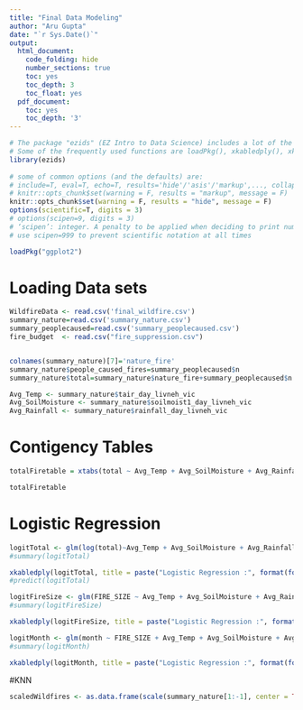 ```yaml
---
title: "Final Data Modeling"
author: "Aru Gupta"
date: "`r Sys.Date()`"
output:
  html_document:
    code_folding: hide
    number_sections: true
    toc: yes
    toc_depth: 3
    toc_float: yes
  pdf_document:
    toc: yes
    toc_depth: '3'
---
```


```r
# The package "ezids" (EZ Intro to Data Science) includes a lot of the helper functions we developed for the course. 
# Some of the frequently used functions are loadPkg(), xkabledply(), xkablesummary(), uzscale(), etc.
library(ezids)
 
# some of common options (and the defaults) are: 
# include=T, eval=T, echo=T, results='hide'/'asis'/'markup',..., collapse=F, warning=T, message=T, error=T, cache=T, fig.width=6, fig.height=4, fig.dim=c(6,4) #inches, fig.align='left'/'center','right', 
# knitr::opts_chunk$set(warning = F, results = "markup", message = F)
knitr::opts_chunk$set(warning = F, results = "hide", message = F)
options(scientific=T, digits = 3) 
# options(scipen=9, digits = 3) 
# ‘scipen’: integer. A penalty to be applied when deciding to print numeric values in fixed or exponential notation.  Positive values bias towards fixed and negative towards scientific notation: fixed notation will be preferred unless it is more than ‘scipen’ digits wider.
# use scipen=999 to prevent scientific notation at all times
```

```r
loadPkg("ggplot2")
```


# Loading Data sets 
```r
WildfireData <- read.csv('final_wildfire.csv')
summary_nature=read.csv('summary_nature.csv')
summary_peoplecaused=read.csv('summary_peoplecaused.csv')
fire_budget  <- read.csv("fire_suppression.csv")


colnames(summary_nature)[7]='nature_fire'
summary_nature$people_caused_fires=summary_peoplecaused$n
summary_nature$total=summary_nature$nature_fire+summary_peoplecaused$n
```


```r

Avg_Temp <- summary_nature$tair_day_livneh_vic
Avg_SoilMoisture <- summary_nature$soilmoist1_day_livneh_vic
Avg_Rainfall <- summary_nature$rainfall_day_livneh_vic

```


# Contigency Tables 

```r
totalFiretable = xtabs(total ~ Avg_Temp + Avg_SoilMoisture + Avg_Rainfall, data = summary_nature)

totalFiretable
```


# Logistic Regression

```r
logitTotal <- glm(log(total)~Avg_Temp + Avg_SoilMoisture + Avg_Rainfall, data = summary_nature)
#summary(logitTotal)
```
```r
xkabledply(logitTotal, title = paste("Logistic Regression :", format(formula(logitTotal)) ))
#predict(logitTotal)
```


```r
logitFireSize <- glm(FIRE_SIZE ~ Avg_Temp + Avg_SoilMoisture + Avg_Rainfall, data = summary_nature)
#summary(logitFireSize)
```
```r
xkabledply(logitFireSize, title = paste("Logistic Regression :", format(formula(logitFireSize)) ))
```


```r
logitMonth <- glm(month ~ FIRE_SIZE + Avg_Temp + Avg_SoilMoisture + Avg_Rainfall, data = summary_nature)
#summary(logitMonth)
```
```r
xkabledply(logitMonth, title = paste("Logistic Regression :", format(formula(logitMonth)) ))
```



#KNN

```r
scaledWildfires <- as.data.frame(scale(summary_nature[1:-1], center = TRUE, scale = TRUE))







```













